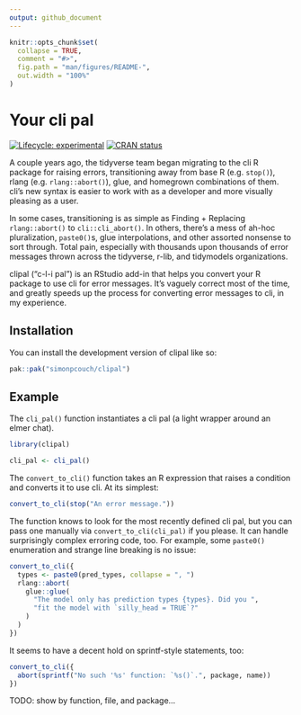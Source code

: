 ```yaml
---
output: github_document
---
```


<!-- README.md is generated from README.Rmd. Please edit that file -->

```r
knitr::opts_chunk$set(
  collapse = TRUE,
  comment = "#>",
  fig.path = "man/figures/README-",
  out.width = "100%"
)
```

# Your cli pal

<!-- badges: start -->
[![Lifecycle: experimental](https://img.shields.io/badge/lifecycle-experimental-orange.svg)](https://lifecycle.r-lib.org/articles/stages.html#experimental)
[![CRAN status](https://www.r-pkg.org/badges/version/clipal)](https://CRAN.R-project.org/package=clipal)
<!-- badges: end -->

A couple years ago, the tidyverse team began migrating to the cli R package for raising errors, transitioning away from base R (e.g. `stop()`), rlang (e.g. `rlang::abort()`), glue, and homegrown combinations of them. cli's new syntax is easier to work with as a developer and more visually pleasing as a user.

In some cases, transitioning is as simple as Finding + Replacing `rlang::abort()` to `cli::cli_abort()`. In others, there's a mess of ah-hoc pluralization, `paste0()`s, glue interpolations, and other assorted nonsense to sort through. Total pain, especially with thousands upon thousands of error messages thrown across the tidyverse, r-lib, and tidymodels organizations.

clipal ("c-l-i pal") is an RStudio add-in that helps you convert your R package to use cli for error messages. It's vaguely correct most of the time, and greatly speeds up the process for converting error messages to cli, in my experience.

## Installation

You can install the development version of clipal like so:

``` r
pak::pak("simonpcouch/clipal")
```

## Example

The `cli_pal()` function instantiates a cli pal (a light wrapper around an elmer chat).

```r
library(clipal)

cli_pal <- cli_pal()
```

The `convert_to_cli()` function takes an R expression that raises a condition and converts it to use cli. At its simplest:

```r
convert_to_cli(stop("An error message."))
```
The function knows to look for the most recently defined cli pal, but you can pass one manually via `convert_to_cli(cli_pal)` if you please. It can handle surprisingly complex erroring code, too. For example, some `paste0()` enumeration and strange line breaking is no issue:

```r
convert_to_cli({
  types <- paste0(pred_types, collapse = ", ")
  rlang::abort(
    glue::glue(
      "The model only has prediction types {types}. Did you ",
      "fit the model with `silly_head = TRUE`?"
    )
  )
})
```

It seems to have a decent hold on sprintf-style statements, too:

```r
convert_to_cli({
  abort(sprintf("No such '%s' function: `%s()`.", package, name))
})
```






TODO: show by function, file, and package...



